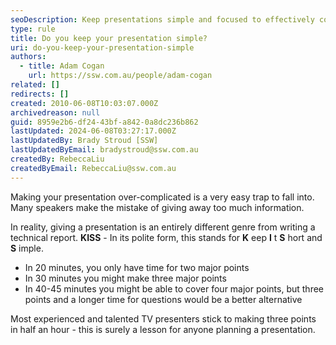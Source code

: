 ```yaml
---
seoDescription: Keep presentations simple and focused to effectively convey key points.
type: rule
title: Do you keep your presentation simple?
uri: do-you-keep-your-presentation-simple
authors:
  - title: Adam Cogan
    url: https://ssw.com.au/people/adam-cogan
related: []
redirects: []
created: 2010-06-08T10:03:07.000Z
archivedreason: null
guid: 8959e2b6-df24-43bf-a842-0a8dc236b862
lastUpdated: 2024-06-08T03:27:17.000Z
lastUpdatedBy: Brady Stroud [SSW]
lastUpdatedByEmail: bradystroud@ssw.com.au
createdBy: RebeccaLiu
createdByEmail: RebeccaLiu@ssw.com.au
---
```


Making your presentation over-complicated is a very easy trap to fall into. Many speakers make the mistake of giving away too much information.

In reality, giving a presentation is an entirely different genre from writing a technical report.
**KISS** - In its polite form, this stands for **K** eep **I** t **S** hort and **S** imple.

- In 20 minutes, you only have time for two major points
- In 30 minutes you might make three major points
- In 40-45 minutes you might be able to cover four major points, but three points and a longer time for questions would be a better alternative

Most experienced and talented TV presenters stick to making three points in half an hour - this is surely a lesson for anyone planning a presentation.
